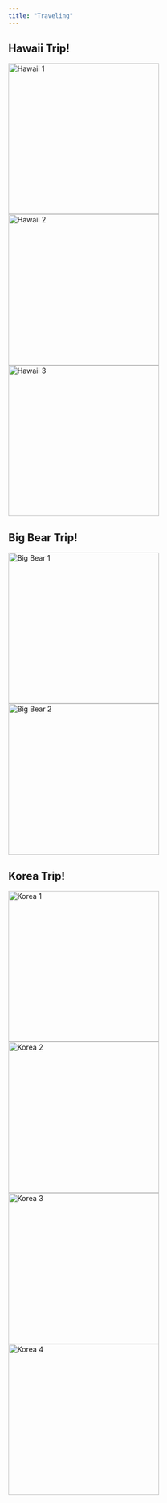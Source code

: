 ```yaml
---
title: "Traveling"
---
```


<h2>Hawaii Trip!</h2>

<img src="Hawaii1.jpg" alt="Hawaii 1" width="300"/> <img src="Hawaii2.jpg" alt="Hawaii 2" width="300"/> <img src="Hawaii3.jpg" alt="Hawaii 3" width="300"/>

<h2>Big Bear Trip!</h2>

<img src="BigBear1.jpg" alt="Big Bear 1" width="300"/> <img src="BigBear2.jpg" alt="Big Bear 2" width="300"/>

<h2>Korea Trip!</h2>

<img src="Korea1.jpg" alt="Korea 1" width="300"/> <img src="Korea2.jpg" alt="Korea 2" width="300"/> <img src="Korea3.jpg" alt="Korea 3" width="300"/> <img src="Korea4.jpg" alt="Korea 4" width="300"/>
